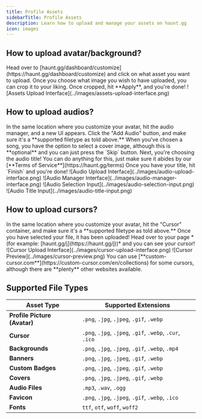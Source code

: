 ```yaml
---
title: Profile Assets
sidebarTitle: Profile Assets
description: Learn how to upload and manage your assets on haunt.gg
icon: images
---
```


## How to upload avatar/background?

<Steps>
    <Step title="Access Customize Page">
        Head over to [haunt.gg/dashboard/customize](https://haunt.gg/dashboard/customize) and click on what asset you want to upload.
    </Step>
    <Step title="Choose Your Image">
        Once you choose what image you wish to have uploaded, you can crop it to your liking.
    </Step>
    <Step title="Apply Changes">
        Once cropped, hit **Apply**, and you're done!
    </Step>
</Steps>

<Frame>
    ![Assets Upload Interface](../images/assets-upload-interface.png)
</Frame>

## How to upload audios?

<Steps>
    <Step title="Access Audio Manager">
        In the same location where you customize your avatar, hit the audio manager, and a new UI appears. Click the "Add Audio" button, and make sure it's a **supported filetype as told above.**
    </Step>
    <Step title="Choose Cover Image (Optional)">
        When you've chosen a song, you have the option to select a cover image, although this is **optional** and you can just press the `Skip` button.
    </Step>
    <Step title="Set Audio Title">
        Next, you're choosing the audio title! You can do anything for this, just make sure it abides by our [**Terms of Service**](https://haunt.gg/terms)
    </Step>
    <Step title="Finish Upload">
        Once you have your title, hit `Finish` and you're done!
    </Step>
</Steps>

<Tabs>
    <Tab title="Audio Upload Interface">
        <Frame>
            ![Audio Upload Interface](../images/audio-upload-interface.png)
        </Frame>
    </Tab>
    <Tab title="Audio Manager Interface">
        <Frame>
            ![Audio Manager Interface](../images/audio-manager-interface.png)
        </Frame>
    </Tab>
    <Tab title="Audio Selection Input">
        <Frame>
            ![Audio Selection Input](../images/audio-selection-input.png)
        </Frame>
    </Tab>
    <Tab title="Audio Title Input">
        <Frame>
            ![Audio Title Input](../images/audio-title-input.png)
        </Frame>
    </Tab>
</Tabs>

## How to upload cursors?

<Steps>
    <Step title="Access Cursor Container">
        In the same location where you customize your avatar, hit the "Cursor" container, and make sure it's a **supported filetype as told above.**
    </Step>
    <Step title="View Your Cursor">
        Once you have selected your file, it has been uploaded! Head over to your page *(for example: [haunt.gg/j](https://haunt.gg/j))* and you can see your cursor!
    </Step>
</Steps>

<Tabs>
    <Tab title="Cursor Upload Interface">
        <Frame>
            ![Cursor Upload Interface](../images/cursor-upload-interface.png)
        </Frame>
    </Tab>
    <Tab title="Cursor Preview">
        <Frame>
            ![Cursor Preview](../images/cursor-preview.png)
        </Frame>
    </Tab>
</Tabs>

<Info>
    You can use [**custom-cursor.com**](https://custom-cursor.com/en/collections) for some cursors, although there are **plenty** other websites available.
</Info>

## Supported File Types

| Asset Type | Supported Extensions |
|------------|---------------------|
| **Profile Picture (Avatar)** | `.png`, `.jpg`, `.jpeg`, `.gif`, `.webp` |
| **Cursor** | `.png`, `.jpg`, `.jpeg`, `.gif`, `.webp`, `.cur`, `.ico` |
| **Backgrounds** | `.png`, `.jpg`, `.jpeg`, `.gif`, `.webp`, `.mp4` |
| **Banners** | `.png`, `.jpg`, `.jpeg`, `.gif`, `.webp` |
| **Custom Badges** | `.png`, `.jpg`, `.jpeg`, `.gif`, `.webp` |
| **Covers** | `.png`, `.jpg`, `.jpeg`, `.gif`, `.webp` |
| **Audio Files** | `.mp3`, `.wav`, `.ogg` |
| **Favicon** | `.png`, `.jpg`, `.jpeg`, `.gif`, `.webp`, `.ico` |
| **Fonts** | `ttf`, `otf`, `woff`, `woff2` |